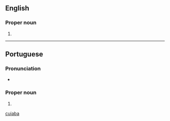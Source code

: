 ==English==

===Proper noun===
{{en-proper noun}}

# {{place:state capital of Brazil|en|state=Mato Grosso}}

[[Category:English terms spelled with Á|cuiaba]]

----

==Portuguese==

===Pronunciation===
* {{IPA|pt|/kujaˈba/}}

===Proper noun===
{{pt-proper noun}}

# {{place:state capital of Brazil|pt|Cuiabá|state=Mato Grosso}}